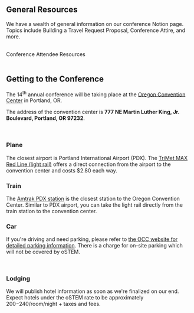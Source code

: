 
<SiteLayout title="Attendee Resources" accent="purple">
<div className="text-nav-green font-bold">

## General Resources

</div>

We have a wealth of general information on our conference Notion page. Topics include Building a Travel Request Proposal, Conference Attire, and more.

<br/>
<div className="text-l flex justify-center p-2">
    <CTAButton onClick="https://ostem.notion.site/Conference-Attendee-Resources-2024-76ea110de8a447278d856623c7e8a7ce" backgroundColor="bright-peach">
      Conference Attendee Resources
    </CTAButton>
</div>

<br/>

<div className="text-nav-green font-bold">

## Getting to the Conference

</div>

The 14<sup>th</sup> annual conference will be taking place at the <a href='https://www.oregoncc.org/en' target='_blank'>Oregon Convention Center</a> in Portland, OR.

The address of the convention center is <b>777 NE Martin Luther King, Jr. Boulevard, Portland, OR 97232</b>.

<br/>

<div className='flex flex-col md:flex-row gap-x-4'>
<div className='w-full'>
<h3 className='text-green-900 dark:text-green-100'><FontAwesomeIcon icon={faPlane} className={"social-icon"} fixedWidth /> Plane</h3>

The closest airport is Portland International Airport (PDX). The [TriMet MAX Red Line (light rail)](https://trimet.org/home/planner-trip?fromPlace=Portland%20Int%27l%20Airport%20MAX%20Station%20(ID%2010579)%3A%3A45.587584%2C-122.5931&toPlace=Convention%20Center%20MAX%20Station%3A%3A45.5300519305776%2C-122.661907990664&date=2024-06-09&time=17%3A21&arriveBy=false&mode=WALK%2CBUS%2CTRAM%2CRAIL%2CGONDOLA&showIntermediateStops=true&maxWalkDistance=1609&walkSpeed=1.34&ignoreRealtimeUpdates=false&numItineraries=1&otherThanPreferredRoutesPenalty=900&tripOption=1) offers a direct connection from the airport to the convention center and costs $2.80 each way.
</div>
<div className='w-full'>
<h3 className='text-green-900 dark:text-green-100'><FontAwesomeIcon icon={faTrain} className={"social-icon"} fixedWidth /> Train</h3>

The [Amtrak PDX station](https://www.amtrak.com/stations/pdx) is the closest station to the Oregon Convention Center. Similar to PDX airport, you can take the light rail directly from the train station to the convention center.

</div>
<div className='w-full'>
<h3 className='text-green-900 dark:text-green-100'><FontAwesomeIcon icon={faCar} className={"social-icon"} fixedWidth /> Car</h3>

If you're driving and need parking, please refer to [the OCC website for detailed parking information](https://www.oregoncc.org/en/attend/parking-directions). There is a charge for on-site parking which will not be covered by oSTEM.
</div>
</div>

<br/>

<div className="text-nav-green font-bold">

### Lodging

</div>

We will publish hotel information as soon as we're finalized on our end. Expect hotels under the oSTEM rate to be approximately $200-$240/room/night + taxes and fees.

<br/>


</SiteLayout>
